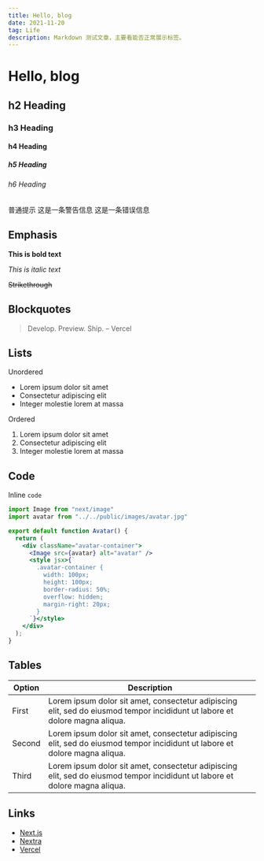 ```yaml
---
title: Hello, blog
date: 2021-11-20
tag: Life
description: Markdown 测试文章，主要看能否正常展示标签。
---
```


# Hello, blog
## h2 Heading
### h3 Heading
#### h4 Heading
##### h5 Heading
###### h6 Heading

<Callout>普通提示</Callout>
<Callout emoji="🚧" type="warning">这是一条警告信息</Callout>
<Callout emoji="🚫" type="error">这是一条错误信息</Callout>

## Emphasis

**This is bold text**

_This is italic text_

~~Strikethrough~~

## Blockquotes

> Develop. Preview. Ship. – Vercel

## Lists

Unordered

- Lorem ipsum dolor sit amet
- Consectetur adipiscing elit
- Integer molestie lorem at massa

Ordered

1. Lorem ipsum dolor sit amet
2. Consectetur adipiscing elit
3. Integer molestie lorem at massa

## Code

Inline `code`

```jsx
import Image from "next/image"
import avatar from "../../public/images/avatar.jpg"

export default function Avatar() {
  return (
    <div className="avatar-container">
      <Image src={avatar} alt="avatar" />
      <style jsx>{`
        .avatar-container {
          width: 100px;
          height: 100px;
          border-radius: 50%;
          overflow: hidden;
          margin-right: 20px;
        }
      `}</style>
    </div>
  );
}
```

## Tables

| **Option** | **Description**                                                                                                             |
| ---------- | --------------------------------------------------------------------------------------------------------------------------- |
| First      | Lorem ipsum dolor sit amet, consectetur adipiscing elit, sed do eiusmod tempor incididunt ut labore et dolore magna aliqua. |
| Second     | Lorem ipsum dolor sit amet, consectetur adipiscing elit, sed do eiusmod tempor incididunt ut labore et dolore magna aliqua. |
| Third      | Lorem ipsum dolor sit amet, consectetur adipiscing elit, sed do eiusmod tempor incididunt ut labore et dolore magna aliqua. |

## Links

- [Next.js](https://nextjs.org)
- [Nextra](https://nextra.vercel.app)
- [Vercel](http://vercel.com)
